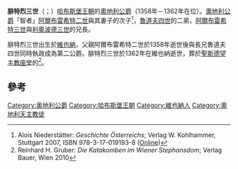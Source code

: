 {{infobox royalty
| name        = 腓特烈三世
| image       = Frederick_(III)_of_Austria.jpg
| succession  = 奧地利公爵
| reign       = 1358年8月16日—1362年12月10日
| predecessor = [[魯道夫四世_(奧地利)|魯道夫四世]]
| successor   = [[魯道夫四世_(奧地利)|魯道夫四世]]
| birth_date  = {{birth_date|1347|3|31|df=yes}}
| birth_place = [[維也納|維也納]]
| death_date  = {{death date and age|1362|12|10|1347|3|31|df=yes}}
| death_place = [[維也納|維也納]]
| house       = [[哈布斯堡王朝|哈布斯堡王朝]]
| father      = [[阿爾布雷希特二世_(奧地利)|阿爾布雷希特二世]]
| mother      = {{link-en|費雷特的約翰娜|Joanna of Pfirt}}
| religion    = [[羅馬天主教|羅馬天主教]]
}}
'''腓特烈三世'''（{{lang-de|Friedrich III}}；{{bd|1347年|3月31日|1362年|12月10日|catIdx=F}}）[[哈布斯堡王朝|哈布斯堡王朝]]的[[奧地利統治者列表|奧地利公爵]]（1358年－1362年在位）。[[奧地利統治者列表|奧地利公爵]]「智者」[[阿爾布雷希特二世_(奧地利)|阿爾布雷希特二世]]與其妻子{{link-en|費雷特的約翰娜|Joanna of Pfirt}}的次子<ref>Alois Niederstätter: ''Geschichte Österreichs''; Verlag W. Kohlhammer, Stuttgart 2007, ISBN 978-3-17-019193-8 ([https://books.google.at/books?id=vB4pX4jGqgIC&pg=PA286&dq=Friedrich+III.+1347+1362&hl=de&sa=X&ved=0ahUKEwjUlpT5qZndAhUDY1AKHaHrAwIQuwUIKjAA#v=onepage&q=Friedrich%20III.%201347%201362&f=false Online])</ref>，[[魯道夫四世_(奧地利)|魯道夫四世]]的二弟，[[阿爾布雷希特三世_(奧地利)|阿爾布雷希特三世]]與[[利奧波德三世_(哈布斯堡)|利奧波德三世]]的兄長。

腓特烈三世出生於[[維也納|維也納]]，父親阿爾布雷希特二世於1358年逝世後與長兄魯道夫四世同時執政成為第二公爵。腓特烈三世於1362年在維也納逝世，葬於[[聖斯德望主教座堂|聖斯德望主教座堂]]的{{link-en|維也納公爵墓穴|Ducal Crypt, Vienna|公爵墓穴}}<ref>Reinhard H. Gruber: ''Die Katakomben im Wiener Stephansdom''; Verlag Bauer, Wien 2010</ref>。

==參考==
{{reflist}}


{{S-start}}
{{S-hou|[[哈布斯堡家族|哈布斯堡家族]]|1347年|3月31日|1362年|12月10日}}
{{s-reg}}
{{S-bef|before=[[阿爾布雷希特二世_(奧地利)|阿爾布雷希特二世]]}}
{{S-ttl|title=[[奧地利统治者列表|奥地利公爵]]|years=1358年—1362年|regent1=[[魯道夫四世_(奧地利)|魯道夫四世]]|years1=1358年—1362年}}
{{S-aft|after=[[魯道夫四世_(奧地利)|魯道夫四世]]}}
{{S-end}}

{{Authority control}}
{{DEFAULTSORT: Friedrich 03}}
[[Category:奥地利公爵|Category:奥地利公爵]]
[[Category:哈布斯堡王朝|Category:哈布斯堡王朝]]
[[Category:維也納人|Category:維也納人]]
[[Category:奧地利天主教徒|Category:奧地利天主教徒]]